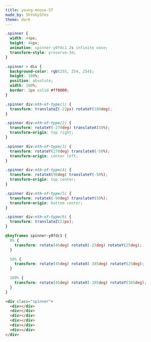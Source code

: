 ```yaml
---
title: young-moose-57
made_by: ShYnGySYes
theme: dark
---
```


```css
.spinner {
  width: 44px;
  height: 44px;
  animation: spinner-y0fdc1 2s infinite ease;
  transform-style: preserve-3d;
}

.spinner > div {
  background-color: rgb(255, 254, 254);
  height: 100%;
  position: absolute;
  width: 100%;
  border: 2px solid #ff0000;
}

.spinner div:nth-of-type(1) {
  transform: translateZ(-22px) rotateY(180deg);
}

.spinner div:nth-of-type(2) {
  transform: rotateY(-270deg) translateX(50%);
  transform-origin: top right;
}

.spinner div:nth-of-type(3) {
  transform: rotateY(270deg) translateX(-50%);
  transform-origin: center left;
}

.spinner div:nth-of-type(4) {
  transform: rotateX(90deg) translateY(-50%);
  transform-origin: top center;
}

.spinner div:nth-of-type(5) {
  transform: rotateX(-90deg) translateY(50%);
  transform-origin: bottom center;
}

.spinner div:nth-of-type(6) {
  transform: translateZ(22px);
}

@keyframes spinner-y0fdc1 {
  0% {
    transform: rotate(45deg) rotateX(-25deg) rotateY(25deg);
  }

  50% {
    transform: rotate(45deg) rotateX(-385deg) rotateY(25deg);
  }

  100% {
    transform: rotate(45deg) rotateX(-385deg) rotateY(385deg);
  }
}
```

```html
<div class="spinner">
  <div></div>
  <div></div>
  <div></div>
  <div></div>
  <div></div>
  <div></div>
</div>
```
